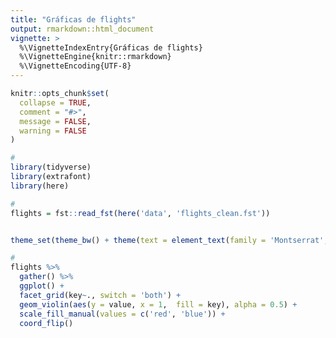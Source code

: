 ```yaml
---
title: "Gráficas de flights"
output: rmarkdown::html_document
vignette: >
  %\VignetteIndexEntry{Gráficas de flights}
  %\VignetteEngine{knitr::rmarkdown}
  %\VignetteEncoding{UTF-8}
---
```


```r
knitr::opts_chunk$set(
  collapse = TRUE,
  comment = "#>", 
  message = FALSE, 
  warning = FALSE
)
```

```r
# 
library(tidyverse)
library(extrafont)
library(here)

# 
flights = fst::read_fst(here('data', 'flights_clean.fst'))


theme_set(theme_bw() + theme(text = element_text(family = 'Montserrat', size = 25)))

# 
flights %>% 
  gather() %>% 
  ggplot() +
  facet_grid(key~., switch = 'both') +
  geom_violin(aes(y = value, x = 1,  fill = key), alpha = 0.5) +
  scale_fill_manual(values = c('red', 'blue')) +
  coord_flip() 

```

